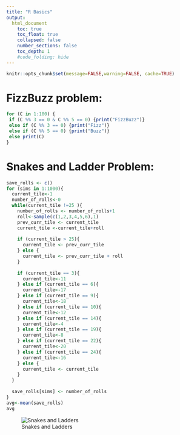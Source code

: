 ```yaml
---
title: "R Basics"
output:
  html_document
    toc: true
    toc_float: true
    collapsed: false
    number_sections: false
    toc_depth: 1
    #code_folding: hide
---
```


```r
knitr::opts_chunk$set(message=FALSE,warning=FALSE, cache=TRUE)
```



# **FizzBuzz problem:**

```r
for (C in 1:100) {
 if (C %% 3 == 0 & C %% 5 == 0) {print("FizzBuzz")}
 else if (C %% 3 == 0) {print("Fizz")}
 else if (C %% 5 == 0) {print("Buzz")}
 else print(C)
}
```

# **Snakes and Ladder Problem:**

```r
save_rolls <- c()
for (sims in 1:1000){
  current_tile<-1
  number_of_rolls<-0
  while(current_tile !=25 ){
    number_of_rolls <- number_of_rolls+1
    roll<-sample(c(1,2,3,4,5,6),1)
    prev_curr_tile <- current_tile
    current_tile <-current_tile+roll
    
    if (current_tile > 25){
      current_tile <- prev_curr_tile
    } else {
      current_tile <- prev_curr_tile + roll
    }
    
    if (current_tile == 3){
      current_tile<-11
    } else if (current_tile == 6){
      current_tile<-17
    } else if (current_tile == 9){
      current_tile<-18
    } else if (current_tile == 10){
      current_tile<-12
    } else if (current_tile == 14){
      current_tile<-4
    } else if (current_tile == 19){
      current_tile<-8
    } else if (current_tile == 22){
      current_tile<-20
    } else if (current_tile == 24){
      current_tile<-16
    } else {
      current_tile <- current_tile
    }
  }
  
  save_rolls[sims] <- number_of_rolls
}
avg<-mean(save_rolls)
avg
```




![Snakes and Ladders](images/SnakesLadders.png)







